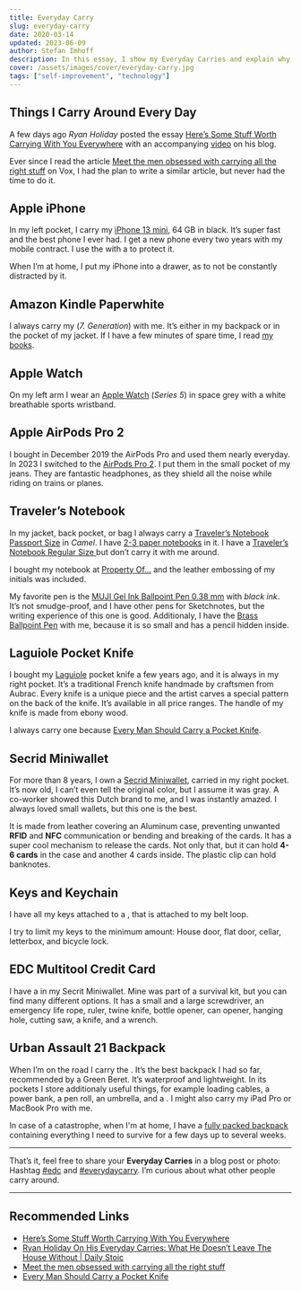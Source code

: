 ```yaml
---
title: Everyday Carry
slug: everyday-carry
date: 2020-03-14
updated: 2023-06-09
author: Stefan Imhoff
description: In this essay, I show my Everyday Carries and explain why I carry them.
cover: /assets/images/cover/everyday-carry.jpg
tags: ["self-improvement", "technology"]
---
```


## Things I Carry Around Every Day

A few days ago _Ryan Holiday_ posted the essay [Here’s Some Stuff Worth Carrying With You Everywhere](https://ryanholiday.net/heres-some-stuff-worth-carrying-with-you-everywhere/) with an accompanying [video](https://youtu.be/oaXMijw241c) on his blog.

Ever since I read the article [Meet the men obsessed with carrying all the right stuff](https://www.vox.com/the-goods/2019/7/24/20696487/everyday-carry-reddit-knife-wallet-gun) on Vox, I had the plan to write a similar article, but never had the time to do it.

## Apple iPhone

In my left pocket, I carry my [iPhone 13 mini](https://www.apple.com/iphone-13/), 64 GB in black. It’s super fast and the best phone I ever had. I get a new phone every two years with my mobile contract. I use the <AffiliateLink asin="B09CPDV96X" text="RhinoShield SolidSuit Carbon" /> with a <AffiliateLink asin="B09W25VD13" text="3D Impact Protection Screen" /> to protect it.

When I’m at home, I put my iPhone into a drawer, as to not be constantly distracted by it.

## Amazon Kindle Paperwhite

I always carry my <AffiliateLink asin="B00QJDU3KY" text="Kindle Paperwhite" /> (_7. Generation_) with me. It’s either in my backpack or in the pocket of my jacket. If I have a few minutes of spare time, I read [my books](https://www.goodreads.com/review/list/28460819-stefan?shelf=currently-reading).

## Apple Watch

On my left arm I wear an [Apple Watch](https://www.apple.com/watch/) (_Series 5_) in space grey with a white breathable sports wristband.

## Apple AirPods Pro 2

I bought in December 2019 the AirPods Pro and used them nearly everyday. In 2023 I switched to the [AirPods Pro 2](https://www.apple.com/airpods-pro/). I put them in the small pocket of my jeans. They are fantastic headphones, as they shield all the noise while riding on trains or planes.

## Traveler’s Notebook

In my jacket, back pocket, or bag I always carry a [Traveler’s Notebook Passport Size](https://www.travelers-company.com/products/trnote/starter-kit-passport) in _Camel_. I have [2-3 paper notebooks](https://www.travelers-company.com/products/trnote/refill-passport) in it. I have a [Traveler’s Notebook Regular Size ](https://www.travelers-company.com/products/trnote/starter-kit-regular) but don’t carry it with me around.

I bought my notebook at [Property Of…](https://thepropertyof.com/) and the leather embossing of my initials was included.

My favorite pen is the [MUJI Gel Ink Ballpoint Pen 0.38 mm](https://www.muji.eu/pages/online.asp?Sec=13&Sub=52&PID=11044) with _black ink_. It’s not smudge-proof, and I have other pens for Sketchnotes, but the writing experience of this one is good. Additionaly, I have the [Brass Ballpoint Pen](https://www.travelers-company.com/products/brass/ballpointpen-2020) with me, because it is so small and has a pencil hidden inside.

## Laguiole Pocket Knife

I bought my [Laguiole](https://forge-de-laguiole.com/) pocket knife a few years ago, and it is always in my right pocket. It’s a traditional French knife handmade by craftsmen from Aubrac. Every knife is a unique piece and the artist carves a special pattern on the back of the knife. It’s available in all price ranges. The handle of my knife is made from ebony wood.

I always carry one because [Every Man Should Carry a Pocket Knife](https://www.artofmanliness.com/articles/every-man-should-carry-a-pocket-knife/).

## Secrid Miniwallet

For more than 8 years, I own a [Secrid Miniwallet](https://secrid.com/wallets/miniwallet), carried in my right pocket. It’s now old, I can’t even tell the original color, but I assume it was gray. A co-worker showed this Dutch brand to me, and I was instantly amazed. I always loved small wallets, but this one is the best.

It is made from leather covering an Aluminum case, preventing unwanted **RFID** and **NFC** communication or bending and breaking of the cards. It has a super cool mechanism to release the cards. Not only that, but it can hold **4-6 cards** in the case and another 4 cards inside. The plastic clip can hold banknotes.

## Keys and Keychain

I have all my keys attached to a <AffiliateLink asin="B00QJDU3KY" text="KeyUnity KM01 Titan Keychain" />, that is attached to my belt loop.

I try to limit my keys to the minimum amount: House door, flat door, cellar, letterbox, and bicycle lock.

## EDC Multitool Credit Card

I have a <AffiliateLink asin="B09Y8S3DZ7" text="survival credit card" /> in my Secrit Miniwallet. Mine was part of a survival kit, but you can find many different options. It has a small and a large screwdriver, an emergency life rope, ruler, twine knife, bottle opener, can opener, hanging hole, cutting saw, a knife, and a wrench.

## Urban Assault 21 Backpack

When I’m on the road I carry the <AffiliateLink asin="B07MTCXJ83" text="Mystery Ranch Urban Assault 21" />. It’s the best backpack I had so far, recommended by a Green Beret. It’s waterproof and lightweight. In its pockets I store additionaly useful things, for example loading cables, a power bank, a pen roll, an umbrella, and a <AffiliateLink asin="B07TXY8GKN" text="water bottle" />. I might also carry my iPad Pro or MacBook Pro with me.

In case of a catastrophe, when I'm at home, I have a [fully packed backpack](/how-to-prepare-for-the-worst-case/) containing everything I need to survive for a few days up to several weeks.

---

That’s it, feel free to share your **Everyday Carries** in a blog post or photo: Hashtag [\#edc](https://www.instagram.com/explore/tags/edc/) and [#everydaycarry](https://www.instagram.com/explore/tags/everydaycarry/). I’m curious about what other people carry around.

---

## Recommended Links

- [Here’s Some Stuff Worth Carrying With You Everywhere](https://ryanholiday.net/heres-some-stuff-worth-carrying-with-you-everywhere/)
- [Ryan Holiday On His Everyday Carries: What He Doesn’t Leave The House Without | Daily Stoic](https://youtu.be/oaXMijw241c)
- [Meet the men obsessed with carrying all the right stuff](https://www.vox.com/the-goods/2019/7/24/20696487/everyday-carry-reddit-knife-wallet-gun)
- [Every Man Should Carry a Pocket Knife](https://www.artofmanliness.com/articles/every-man-should-carry-a-pocket-knife/)
